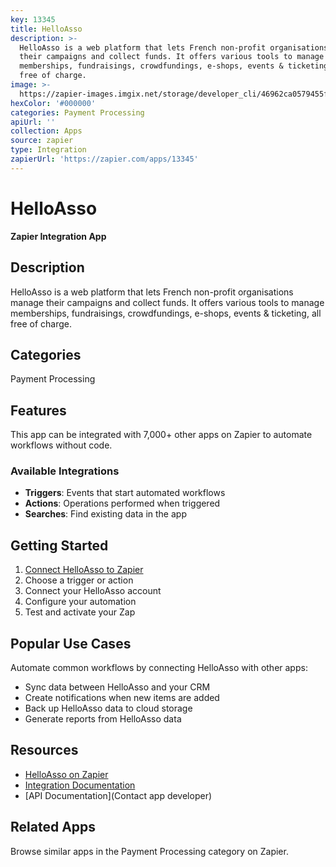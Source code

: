 ```yaml
---
key: 13345
title: HelloAsso
description: >-
  HelloAsso is a web platform that lets French non-profit organisations manage
  their campaigns and collect funds. It offers various tools to manage
  memberships, fundraisings, crowdfundings, e-shops, events & ticketing, all
  free of charge.
image: >-
  https://zapier-images.imgix.net/storage/developer_cli/46962ca0579455fd8417035804e3f097.png?auto=format%2Ccompress&ixlib=python-3.0.0&q=50
hexColor: '#000000'
categories: Payment Processing
apiUrl: ''
collection: Apps
source: zapier
type: Integration
zapierUrl: 'https://zapier.com/apps/13345'
---
```

# HelloAsso

**Zapier Integration App**

## Description

HelloAsso is a web platform that lets French non-profit organisations manage their campaigns and collect funds. It offers various tools to manage memberships, fundraisings, crowdfundings, e-shops, events & ticketing, all free of charge.

## Categories

Payment Processing

## Features

This app can be integrated with 7,000+ other apps on Zapier to automate workflows without code.

### Available Integrations

- **Triggers**: Events that start automated workflows
- **Actions**: Operations performed when triggered
- **Searches**: Find existing data in the app

## Getting Started

1. [Connect HelloAsso to Zapier](https://zapier.com/apps/13345)
2. Choose a trigger or action
3. Connect your HelloAsso account
4. Configure your automation
5. Test and activate your Zap

## Popular Use Cases

Automate common workflows by connecting HelloAsso with other apps:

- Sync data between HelloAsso and your CRM
- Create notifications when new items are added
- Back up HelloAsso data to cloud storage
- Generate reports from HelloAsso data

## Resources

- [HelloAsso on Zapier](https://zapier.com/apps/13345)
- [Integration Documentation](https://zapier.com/apps/13345/integrations)
- [API Documentation](Contact app developer)

## Related Apps

Browse similar apps in the Payment Processing category on Zapier.
